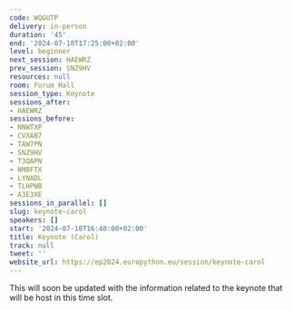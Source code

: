 ```yaml
---
code: WQGUTP
delivery: in-person
duration: '45'
end: '2024-07-10T17:25:00+02:00'
level: beginner
next_session: HAEWRZ
prev_session: SNZ9HV
resources: null
room: Forum Hall
session_type: Keynote
sessions_after:
- HAEWRZ
sessions_before:
- NNWTXP
- CVXAB7
- TAW7PN
- SNZ9HV
- T3QAPN
- NMBFTX
- LYNADL
- TLHPWB
- A3E3XE
sessions_in_parallel: []
slug: keynote-carol
speakers: []
start: '2024-07-10T16:40:00+02:00'
title: Keynote (Carol)
track: null
tweet: ''
website_url: https://ep2024.europython.eu/session/keynote-carol
---
```


This will soon be updated with the information related to the keynote that will be host in this time slot.
